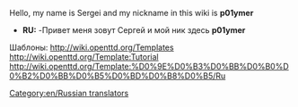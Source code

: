 Hello, my name is Sergei and my nickname in this wiki is '''p01ymer'''
*'''RU:''' -Привет меня зовут Сергей и мой ник здесь '''p01ymer'''
[[Category:en/Russian translators]]

Шаблоны:
http://wiki.openttd.org/Templates 
http://wiki.openttd.org/Template:Tutorial 
http://wiki.openttd.org/Template:%D0%9E%D0%B3%D0%BB%D0%B0%D0%B2%D0%BB%D0%B5%D0%BD%D0%B8%D0%B5/Ru